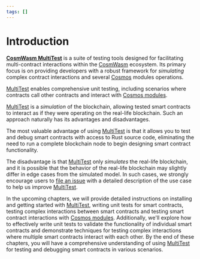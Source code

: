 ```yaml
---
tags: []
---
```



<Tags />

# Introduction

[**CosmWasm MultiTest**](https://github.com/CosmWasm/cw-multi-test) is a suite
of testing tools designed for facilitating multi-contract interactions within
the [CosmWasm](https://github.com/CosmWasm) ecosystem. Its primary focus is on
providing developers with a robust framework for _simulating_ complex contract
interactions and several [Cosmos](https://docs.cosmos.network/) modules
operations.

[MultiTest](https://github.com/CosmWasm/cw-multi-test) enables comprehensive
unit testing, including scenarios where contracts call other contracts and
interact with
[Cosmos modules](https://docs.cosmos.network/v0.50/learn/intro/sdk-design#modules).

[MultiTest](https://github.com/CosmWasm/cw-multi-test) is a _simulation_ of the
blockchain, allowing tested smart contracts to interact as if they were
operating on the real-life blockchain. Such an approach naturally has its
advantages and disadvantages.

The most valuable advantage of using
[MultiTest](https://github.com/CosmWasm/cw-multi-test) is that it allows you to
test and debug smart contracts with access to Rust source code, eliminating the
need to run a complete blockchain node to begin designing smart contract
functionality.

The disadvantage is that [MultiTest](https://github.com/CosmWasm/cw-multi-test)
only _simulates_ the real-life blockchain, and it is possible that the behavior
of the real-life blockchain may slightly differ in edge cases from the simulated
model. In such cases, we strongly encourage users to
[file an issue](https://github.com/CosmWasm/cw-multi-test/issues) with a
detailed description of the use case to help us improve
[MultiTest](https://github.com/CosmWasm/cw-multi-test).

In the upcoming chapters, we will provide detailed instructions on installing
and getting started with [MultiTest](https://github.com/CosmWasm/cw-multi-test),
writing unit tests for smart contracts, testing complex interactions between
smart contracts and testing smart contract interactions with
[Cosmos modules](https://docs.cosmos.network/v0.50/learn/intro/sdk-design#modules).
Additionally, we'll explore how to effectively write unit tests to validate the
functionality of individual smart contracts and demonstrate techniques for
testing complex interactions where multiple smart contracts interact with each
other. By the end of these chapters, you will have a comprehensive understanding
of using [MultiTest](https://github.com/CosmWasm/cw-multi-test) for testing and
debugging smart contracts in various scenarios.
